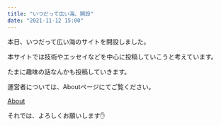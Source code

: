 ```yaml
---
title: "いつだって広い海、開設"
date: "2021-11-12 15:00"
---
```


本日、いつだって広い海のサイトを開設しました。

本サイトでは技術やエッセイなどを中心に投稿していこうと考えています。

たまに趣味の話なんかも投稿していきます。

運営者については、Aboutページにてご覧ください。

[About](https://alwaysblue.gatsbyjs.io/about)

それでは、よろしくお願いします✋